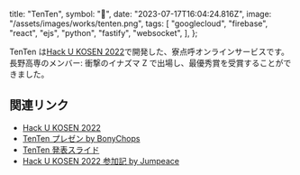   title: "TenTen",
  symbol: "🐸",
  date: "2023-07-17T16:04:24.816Z",
  image: "/assets/images/works/tenten.png",
  tags: [
    "googlecloud",
    "firebase",
    "react",
    "ejs",
    "python",
    "fastify",
    "websocket",
  ],
};

TenTen は[Hack U KOSEN 2022](https://hacku.yahoo.co.jp/kosen2022/)で開発した、寮点呼オンラインサービスです。  
長野高専のメンバー: 衝撃のイナズマ Z で出場し、<span className="font-bold my-2 bg-linear-to-r bg-clip-text text-transparent from-yellow-500 to-yellow-950">最優秀賞</span>を受賞することができました。

## 関連リンク

- [Hack U KOSEN 2022](https://hacku.yahoo.co.jp/kosen2022/)
- [TenTen プレゼン by BonyChops](https://www.youtube.com/watch?t=3408&v=VIwtxB-X24k)
- [TenTen 発表スライド](https://impact-z.github.io/nnct-tenko-prezen)
- [Hack U KOSEN 2022 参加記 by Jumpeace](https://qiita.com/Jumpeace/items/c7c2430f25e5397c7fed)

